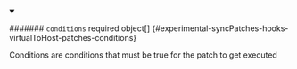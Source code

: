 


<details className="config-field" data-expandable="true" open>
<summary>

####### `conditions` <span className="config-field-required" data-required="false">required</span> <span className="config-field-type">object[]</span> <span className="config-field-default"></span> <span className="config-field-enum"></span> {#experimental-syncPatches-hooks-virtualToHost-patches-conditions}

Conditions are conditions that must be true for
the patch to get executed

</summary>

<PartialConditionsreference />


</details>
